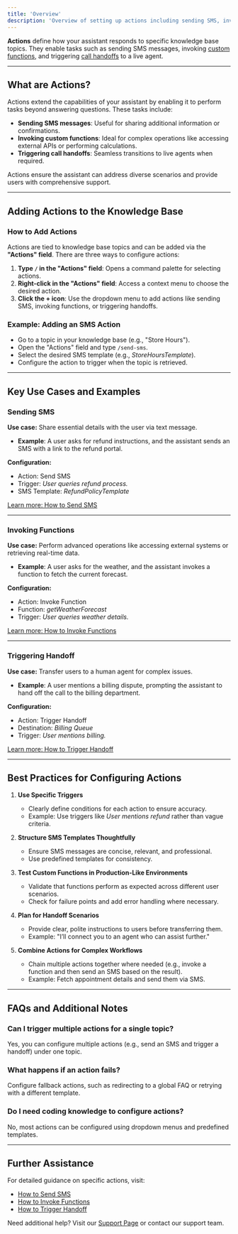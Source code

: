```yaml
---
title: 'Overview'
description: 'Overview of setting up actions including sending SMS, invoking functions, and triggering handoffs'
---
```


**Actions** define how your assistant responds to specific knowledge base topics. They enable tasks such as sending SMS messages, invoking [custom functions](/functions/introduction), and triggering [call handoffs](/call-handoff/introduction) to a live agent.

---

## What are Actions?

Actions extend the capabilities of your assistant by enabling it to perform tasks beyond answering questions. These tasks include:

- **Sending SMS messages**: Useful for sharing additional information or confirmations.
- **Invoking custom functions**: Ideal for complex operations like accessing external APIs or performing calculations.
- **Triggering call handoffs**: Seamless transitions to live agents when required.

Actions ensure the assistant can address diverse scenarios and provide users with comprehensive support.

---

## Adding Actions to the Knowledge Base

### How to Add Actions
Actions are tied to knowledge base topics and can be added via the **"Actions" field**. There are three ways to configure actions:

1. **Type `/` in the "Actions" field**: Opens a command palette for selecting actions.
2. **Right-click in the "Actions" field**: Access a context menu to choose the desired action.
3. **Click the **+** icon**: Use the dropdown menu to add actions like sending SMS, invoking functions, or triggering handoffs.

### Example: Adding an SMS Action
- Go to a topic in your knowledge base (e.g., "Store Hours").
- Open the "Actions" field and type `/send-sms`.
- Select the desired SMS template (e.g., *StoreHoursTemplate*).
- Configure the action to trigger when the topic is retrieved.

---

## Key Use Cases and Examples

### Sending SMS
**Use case:** Share essential details with the user via text message.
- **Example**: A user asks for refund instructions, and the assistant sends an SMS with a link to the refund portal.

**Configuration:**
- Action: Send SMS
- Trigger: *User queries refund process.*
- SMS Template: *RefundPolicyTemplate*

[Learn more: How to Send SMS](./send-sms)

---

### Invoking Functions
**Use case:** Perform advanced operations like accessing external systems or retrieving real-time data.
- **Example**: A user asks for the weather, and the assistant invokes a function to fetch the current forecast.

**Configuration:**
- Action: Invoke Function
- Function: *getWeatherForecast*
- Trigger: *User queries weather details.*

[Learn more: How to Invoke Functions](./function-call)

---

### Triggering Handoff
**Use case:** Transfer users to a human agent for complex issues.
- **Example**: A user mentions a billing dispute, prompting the assistant to hand off the call to the billing department.

**Configuration:**
- Action: Trigger Handoff
- Destination: *Billing Queue*
- Trigger: *User mentions billing.*

[Learn more: How to Trigger Handoff](./handoff)

---

## Best Practices for Configuring Actions

1. **Use Specific Triggers**
   - Clearly define conditions for each action to ensure accuracy.
   - Example: Use triggers like *User mentions refund* rather than vague criteria.

2. **Structure SMS Templates Thoughtfully**
   - Ensure SMS messages are concise, relevant, and professional.
   - Use predefined templates for consistency.

3. **Test Custom Functions in Production-Like Environments**
   - Validate that functions perform as expected across different user scenarios.
   - Check for failure points and add error handling where necessary.

4. **Plan for Handoff Scenarios**
   - Provide clear, polite instructions to users before transferring them.
   - Example: "I’ll connect you to an agent who can assist further."

5. **Combine Actions for Complex Workflows**
   - Chain multiple actions together where needed (e.g., invoke a function and then send an SMS based on the result).
   - Example: Fetch appointment details and send them via SMS.

---

## FAQs and Additional Notes

### Can I trigger multiple actions for a single topic?
Yes, you can configure multiple actions (e.g., send an SMS and trigger a handoff) under one topic.

### What happens if an action fails?
Configure fallback actions, such as redirecting to a global FAQ or retrying with a different template.

### Do I need coding knowledge to configure actions?
No, most actions can be configured using dropdown menus and predefined templates.

---

## Further Assistance

For detailed guidance on specific actions, visit:

- [How to Send SMS](./send-sms)
- [How to Invoke Functions](./function-call)
- [How to Trigger Handoff](./handoff)

Need additional help? Visit our [Support Page](/troubleshoot/support-guide) or contact our support team.